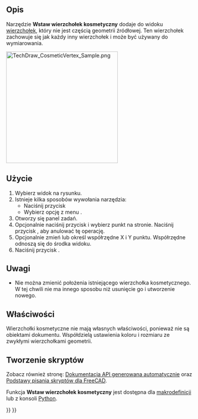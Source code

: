 <languages/>

{{Docnav/pl
|[[TechDraw_RichTextAnnotation/pl|Wstaw adnotację w postaci tekstu sformatowanego]]
|[[TechDraw_Midpoints/pl|Dodaj wierzchołek punktu środkowego]]
|[[TechDraw_Workbench/pl|środowisko pracy Rysunek Techniczny]]
|IconL=TechDraw_RichTextAnnotation.svg
|IconR=TechDraw_Midpoints.svg
|IconC=Workbench_TechDraw.svg
}}

{{GuiCommand/pl
|Name=TechDraw CosmeticVertex
|Name/pl=Rysunek Techniczny: Wstaw wierzchołek kosmetyczny
|MenuLocation=Rysunek Techniczny → Dodaj wierzchołki → Wstaw wierzchołek kosmetyczny
|Workbenches=[[TechDraw_Workbench/pl|Rysunek Techniczny]]
|Version=0.19
|SeeAlso=[[TechDraw_Midpoints/pl|Dodaj wierzchołek punktu środkowego]], [[TechDraw_Quadrants/pl|Dodaj wierzchołki kwadrantu]]
}}

<span id="Description"></span>
==Opis==

Narzędzie '''Wstaw wierzchołek kosmetyczny''' dodaje do widoku [[Glossary#V|wierzchołek]], który nie jest częścią geometrii źródłowej. Ten wierzchołek zachowuje się jak każdy inny wierzchołek i może być używany do wymiarowania.

[[Image:TechDraw_CosmeticVertex_Sample.png|300px]]
{{Caption|Wierzchołek kosmetyczny użyty do stworzenia wymiaru, który w innym przypadku byłby niemożliwy do uzyskania.}}

<span id="Usage"></span>
==Użycie==

# Wybierz widok na rysunku.
# Istnieje kilka sposobów wywołania narzędzia:
#* Naciśnij przycisk {{Button|[[Image:TechDraw_CosmeticVertex.svg|16px]] Wstaw wierzchołek kosmetyczny}}
#* Wybierz opcję z menu {{MenuCommand|Rysunek Techniczny → Dodaj wierzchołki → [[Image:TechDraw_CosmeticVertex.svg|16px]] Wstaw wierzchołek kosmetyczny}}.
# Otworzy się panel zadań.
# Opcjonalnie naciśnij przycisk {{Button|Wybór punktów}} i wybierz punkt na stronie. Naciśnij przycisk {{Button|Zakończ wskazywanie}}, aby anulować tę operację.
# Opcjonalnie zmień lub określ współrzędne X i Y punktu. Współrzędne odnoszą się do środka widoku.
# Naciśnij przycisk {{Button|OK}}.

<span id="Notes"></span>
==Uwagi==

* Nie można zmienić położenia istniejącego wierzchołka kosmetycznego. W tej chwili nie ma innego sposobu niż usunięcie go i utworzenie nowego.

<span id="Properties"></span>
==Właściwości==

Wierzchołki kosmetyczne nie mają własnych właściwości, ponieważ nie są obiektami dokumentu. Współdzielą ustawienia koloru i rozmiaru ze zwykłymi wierzchołkami geometrii.

<span id="Scripting"></span>
==Tworzenie skryptów==

Zobacz również stronę: [https://freecad.github.io/SourceDoc/ Dokumentacja API generowana automatycznie] oraz [[FreeCAD_Scripting_Basics/pl|Podstawy pisania skryptów dla FreeCAD]].

Funkcja '''Wstaw wierzchołek kosmetyczny''' jest dostępna dla [[Macros/pl|makrodefinicji]] lub z konsoli [[Python/pl|Python]]. 

{{Code|code=
dvp = App.ActiveDocument.View
org = App.Vector(0.0, 0.0, 0.0)
dvp.makeCosmeticVertex(org);

#lines too!
start = FreeCAD.Vector (1.0, 5.0, 0.0)
end = FreeCAD.Vector(1.0, -5.0, 0.0)
style = 2
weight = 0.75
pyGreen = (0.0, 0.0, 1.0, 0.0)
dvp.makeCosmeticLine(start,end,style, weight, pyGreen)
}}


{{Docnav/pl
|[[TechDraw_RichTextAnnotation/pl|Wstaw adnotację w postaci tekstu sformatowanego]]
|[[TechDraw_Midpoints/pl|Dodaj wierzchołek punktu środkowego]]
|[[TechDraw_Workbench/pl|środowisko pracy Rysunek Techniczny]]
|IconL=TechDraw_RichTextAnnotation.svg
|IconR=TechDraw_Midpoints.svg
|IconC=Workbench_TechDraw.svg
}}

{{TechDraw Tools navi{{#translation:}}}}
{{Userdocnavi{{#translation:}}}}
{{clear}}